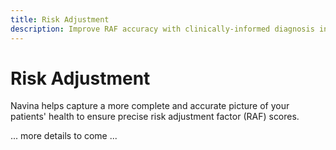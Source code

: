 ```yaml
---
title: Risk Adjustment
description: Improve RAF accuracy with clinically-informed diagnosis insights.
---
```


# Risk Adjustment

Navina helps capture a more complete and accurate picture of your patients' health to ensure precise risk adjustment factor (RAF) scores.

... more details to come ... 